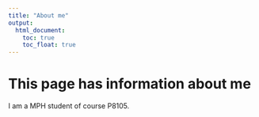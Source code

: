 ```yaml
---
title: "About me"
output: 
  html_document:
    toc: true
    toc_float: true
---
```


# This page has information about me

I am a MPH student of course P8105.


